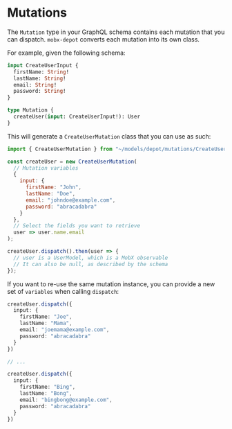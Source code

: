 
# Mutations

The `Mutation` type in your GraphQL schema contains each mutation that you can dispatch. `mobx-depot` converts each
mutation into its own class.

For example, given the following schema:

```graphql
input CreateUserInput {
  firstName: String!
  lastName: String!
  email: String!
  password: String!
}

type Mutation {
  createUser(input: CreateUserInput!): User
}
```

This will generate a `CreateUserMutation` class that you can use as such:

```js
import { CreateUserMutation } from "~/models/depot/mutations/CreateUserMutation";

const createUser = new CreateUserMutation(
  // Mutation variables
  {
    input: {
      firstName: "John",
      lastName: "Doe",
      email: "johndoe@example.com",
      password: "abracadabra"
    }
  },
  // Select the fields you want to retrieve
  user => user.name.email
);

createUser.dispatch().then(user => {
  // user is a UserModel, which is a MobX observable
  // It can also be null, as described by the schema
});
```

If you want to re-use the same mutation instance, you can provide a new set of `variables` when calling `dispatch`:

```ts
createUser.dispatch({
  input: {
    firstName: "Joe",
    lastName: "Mama",
    email: "joemama@example.com",
    password: "abracadabra"
  }
})

// ...

createUser.dispatch({
  input: {
    firstName: "Bing",
    lastName: "Bong",
    email: "bingbong@example.com",
    password: "abracadabra"
  }
})
```
